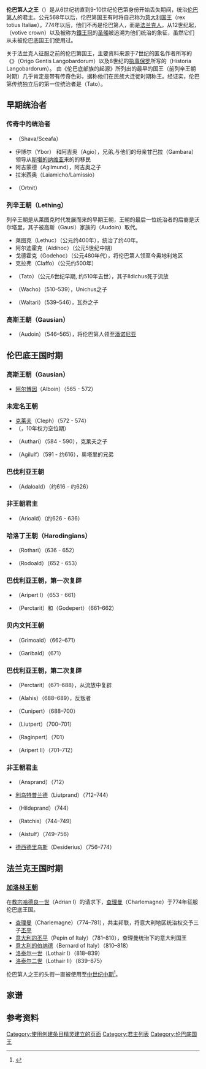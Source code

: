 {{Refimprove|time=2020-07-07T06:45:44+00:00}}
{{Rough translation|time=2020-07-07T06:24:38+00:00}}
'''伦巴第人之王'''（{{lang-lat|rex Langobardorum}}）是从6世纪初直到9-10世纪伦巴第身份开始丢失期间，统治[[伦巴第人|伦巴第人]]的君主。公元568年以后，伦巴第国王有时将自己称为[[意大利国王|意大利国王]]（rex totius Italiae）。774年以后，他们不再是伦巴第人，而是[[法兰克人|法兰克人]]。从12世纪起，{{link-en|还愿冠|Votive crown}}（votive crown）以及被称为[[鐵王冠|鐵王冠]]的[[圣髑|圣髑]]被追溯为他们统治的象征，虽然它们从未被伦巴底国王们使用过。

关于法兰克人征服之前的伦巴第国王，主要资料来源于7世纪的匿名作者所写的《{{link-en|伦巴底部族的起源|Origo Gentis Langobardorum}}》（Origo Gentis Langobardorum）以及8世纪的[[执事保罗|执事保罗]]所写的{{link-en|伦巴底人史|History of the Lombards}}（Historia Langobardorum）。 由《伦巴底部族的起源》所列出的最早的国王（前列辛王朝时期）几乎肯定是带有传奇色彩，据称他们在民族大迁徙时期称王。经证实，伦巴第传统独立后的第一位统治者是{{link-en|塔托|Tato}}（Tato）。

== 早期统治者 ==
=== 传奇中的统治者 ===
*{{link-en|斯凯法|Sceafa}}（Shava/Sceafa）
*伊博尔（Ybor） 和阿吉奥（Agio），兄弟,与他们的母亲甘巴拉（Gambara）领导从[[斯堪的纳维亚|斯堪的纳维亚]]来的的移民
*阿吉蒙德（Agilmund），阿吉奥之子
*拉米西奥（Laiamicho/Lamissio）
*{{link-en|奥特尼特|Ortnit}}（Ortnit）
=== 列辛王朝（Lething） ===
列辛王朝是从莱图克时代发展而来的早期王朝，王朝的最后一位统治者的后裔是沃尔塔里，其子被高斯（Gausi）家族的{{link-en|阿尔杜因}}（Audoin）取代。
*莱图克（Lethuc）（公元约400年），统治了约40年。
*阿尔迪霍克（Aldihoc）（公元5世纪中期）
*戈德霍克（Godehoc）（公元480年代），将伦巴第人领至今奥地利地区
*克拉弗（Claffo）（公元约500年）
*{{link-en|塔托|Tato}}（Tato）（公元6世纪早期, 约510年去世），其子Ildichus死于流放
*{{link-en|瓦乔 (伦巴底人之王)|Wacho|瓦乔}}（Wacho）（510–539），Unichus之子
*{{link-en|沃尔塔里|Walthari}}（Waltari）（539–546），瓦乔之子
=== 高斯王朝（Gausian） ===
*{{link-en|阿尔杜因|Audoin}}（Audoin）（546–565），将伦巴第人领至[[潘诺尼亚|潘诺尼亚]]

== 伦巴底王国时期 ==
{{see also|伦巴底王国}}
=== 高斯王朝（Gausian） ===
*[[阿尔博因|阿尔博因]]（Alboin）（565 - 572）
=== 未定名王朝 ===
*[[克莱夫_(伦巴第国王)|克莱夫]]（Cleph）（572 - 574）
*（{{link-en|公爵统治时期|Rule of the Dukes}}，10年权力空位期）
*{{link-en|奥塔里|Authari}}（Authari）（584 - 590），克莱夫之子
*{{link-en|阿吉洛夫|Agilulf}}（Agilulf）（591 - 约616），奥塔里的兄弟
=== 巴伐利亚王朝 ===
*{{link-en|阿达罗尔德|Adaloald}}（Adaloald）（约616 - 约626）
=== 非王朝君主 ===
*{{link-en|阿里奥德|Arioald}}（Arioald）（约626 - 636）
=== 哈洛丁王朝（Harodingians） ===
*{{link-en|罗萨里|Rothari}}（Rothari）（636 - 652）
*{{link-en|罗多瓦尔德|Rodoald}}（Rodoald）（652 - 653）
=== 巴伐利亚王朝，第一次复辟 ===
*{{link-en|阿里伯特一世|Aripert I}}（Aripert I）（653 - 661）
*{{link-en|珀克塔里特|Perctarit}}（Perctarit）和{{link-en|戈德珀特|Godepert}}（Godepert）（661–662）
=== 贝内文托王朝 ===
*{{link-en|格里摩尔德|Grimoald, King of the Lombards}}（Grimoald）（662–671）
*{{link-en|加里博尔德|Garibald}}（Garibald）（671）
=== 巴伐利亚王朝，第二次复辟 ===
*{{link-en|珀克塔里特|Perctarit}}（Perctarit）（671–688），从流放中复辟
*{{link-en|阿拉希斯|Alahis}}（Alahis）（688–689），反叛者
*{{link-en|古尼珀特|Cunipert}}（Cunipert）（688–700）
*{{link-en|柳特珀特|Liutpert}}（Liutpert）（700–701）
*{{link-en|雷金佩特|Raginpert}}（Raginpert）（701）
*{{link-en|阿里伯特二世|Aripert II}}（Aripert II）（701–712）
=== 非王朝君主 ===
*{{link-en|安斯普兰德|Ansprand}}（Ansprand）（712）
*[[利乌特普兰德_(君主)|利乌特普兰德]]（Liutprand）（712–744）
*{{link-en|希尔德普兰德|Hildeprand}}（Hildeprand）（744）
*{{link-en|拉奇斯|Ratchis}}（Ratchis）（744–749）
*{{link-en|埃斯托夫 (伦巴第国王)|Aistulf|埃斯托夫}}（Aistulf）（749–756）
*[[德西德里乌斯|德西德里乌斯]]（Desiderius）（756–774）

== 法兰克王国时期 ==
{{see also|意大利王国 (中世纪)}}
=== [[加洛林王朝|加洛林王朝]] ===
在[[教宗哈德良一世|教宗哈德良一世]]（Adrian I）的请求下，[[查理曼|查理曼]]（Charlemagne）于774年征服伦巴底王国。
*[[查理曼|查理曼]]（Charlemagne）（774–781），共主邦联，将意大利地区统治权交予三子[[丕平·卡洛曼|丕平]]
*[[丕平·卡洛曼|意大利的丕平]]（Pepin of Italy）（781–810），查理曼统治下的意大利国王
*[[意大利的伯纳德|意大利的伯纳德]]（Bernard of Italy）（810–818）
*[[洛泰尔一世_(中法兰克)|洛泰尔一世]]（Lothair I）（818–839）
*[[洛泰尔二世_(洛林)|洛泰尔二世]]（Lothair II）（839–875）
伦巴第人之王的头衔一直被使用至[[中世纪中期|中世纪中期]]<ref>{{cite web |title=German Tribes org Lombard Kings |url=http://www.germantribes.org/tribes/Lombards/Lombard%20Rulers/kingsline.htm |website=GermanTribes.org |accessdate=2020-07-04 |archive-date=2010-07-18 |archive-url=https://web.archive.org/web/20100718043340/http://www.germantribes.org/tribes/Lombards/Lombard%20Rulers/kingsline.htm |dead-url=no }}</ref>。

== 家谱 ==
{{chart/start|align=center}}
{{chart| | | | | | | | | | | | | | LET | | | | | | | | | | | | | LET='''莱图克'''<br>（Lethuc）
       |boxstyle_ LET=background-color: #FFD700;}}
{{chart| | | | | | | | | | | | | | |!| | | | | | | | | | | | | |}}
{{chart| | | | | | | | | | | | | | ALD | | | | | | | | | | | | | ALD='''阿尔迪霍克'''<br>（Aldihoc）
       |boxstyle_ ALD=background-color: #FFD700;}}
{{chart| | | | | | | | | | | | | | |!| | | | | | | | | | | | | |}}
{{chart| | | | | | | | | | | | | | GDH | | | | | | | | | | | | | GDH='''戈德霍克'''<br>（Godehoc）
       |boxstyle_ GDH=background-color: #FFD700;}}
{{chart| | | | | | | | | | | | | | |!| | | | | | | | | | | | | |}}
{{chart| | | | | | | | | | | | | | CLA | | | | | | | | | | | | | CLA='''克拉弗'''<br>（Claffo）
       |boxstyle_ CLA=background-color: #FFD700;}}
{{chart| | | | | | | | | | | | |,|-|^|-|.| | | | | | | | | | | |}}
{{chart| | | | | | | | | | | | TAT | | UNI | | | | | | | | | | | TAT='''{{link-en|塔托|Tato}}'''<br>（Tato）<br>（6世纪早期）<br>约510年去世 | UNI=Unichus
       |boxstyle_ TAT=background-color: #FFD700;}}
{{chart| | | | | | | | | | | | | | | | |!| | | | | | | | | | | |}}
{{chart| | | | | | | | | | | | | | | | WAC |y| AUS | | AUD | | | WAC='''{{link-en|瓦乔 (伦巴底人之王)|Wacho|瓦乔}}'''<br>（Wacho）<br>r. 510-539 | AUS=奥斯特里格萨<br>（Austrigusa）<br>fl. 531 | AUD='''{{link-en|阿尔杜因|Audoin}}'''<br>（Audoin）<br>r. 545-565
       |boxstyle_ WAC=background-color: #FFD700;
       |boxstyle_ AUD=background-color: #FFD700;
       |boxstyle_ AUS=background-color: #FFB6C1;}}
{{chart| | | | | | | | | | |,|-|-|-|-|-|'| |!| | | |,|-|^|-|.| |}}
{{chart| | CLE | | | | | | WAT | | GRB |y| WAL | | ALB | | GRA | CLE='''[[克莱夫_(伦巴第国王)|克莱夫]]'''<br>（Cleph）<br>?-572-574 | GRA={{link-en|格拉索夫一世|Grasulf I of Friuli}}<br>（Grasulf I）<br> died 571 | ALB='''[[阿尔博因|阿尔博因]]'''<br>（Alboin）<br>530-565-572 | GRB={{link-en|加里博尔德一世|Garibald I of Bavaria|}}<br>（Garibald I）<br>540-591 | WAL={{link-en|瓦尔德拉达|Waldrada}}<br>（Waldrada）<br>531-572 | WAT='''{{link-en|沃尔塔里|Walthari}}'''<br>（Waltari）<br>539-546
       |boxstyle_ CLE=background-color: #FFD700;
       |boxstyle_ WAT=background-color: #FFD700;
       |boxstyle_ ALB=background-color: #FFD700;
       |boxstyle_ WAL=background-color: #FFB6C1;}}
{{chart| | |!| | | |,|-|-|-|-|-|-|-|-|-|^|-|v|-|-|-|v|-|-|-|t|-|-|-|.| |}}
{{chart| | AUT |~| THE |y| AGI | | | | | | GUN | | |!| | | GIS | | TAS | AUT='''{{link-en|奥塔里|Authari}}'''<br>（Authari）<br>540-84-90 | THE={{link-en|西奥德琳达|Theodelinda}}<br>（Theodelinda）<br>570-628 | AGI='''{{link-en|阿吉洛夫|Agilulf}}'''<br>（Agilulf）<br>555-590-616 | GUN={{link-en|贡多尔德|Gundoald, Duke of Asti}}<br>（Gundoald）<br>565-616 | GIS={{link-en|吉苏尔夫一世|Gisulf I of Friuli}}<br>（Gisulf I）<br>died 590 | TAS={{link-en|塔西洛一世|Tassilo I of Bavaria}}<br>（Tassilo I）<br>560-610
       |boxstyle_ AUT=background-color: #FFD700;
       |boxstyle_ AGI=background-color: #FFD700;
       |boxstyle_ THE=background-color: #FFB6C1;}}
{{chart| | | | | | |,|-|^|-|-|-|-|-|.| | | |!| | | |!| | | |!| | | |!| |}}
{{chart| | ROT |y| GDB |~| ARI | | ADA | | API | | ROM |y| GIS | | GBD | ROM={{link-en|罗米尔达|Romilda of Friuli}}<br>（Romilda）<br>died 611 | GIS={{link-en|吉苏尔夫二世|Gisulf II of Friuli}}<br>（Gisulf II）<br>died 611 | ROT='''{{link-en|罗萨里|Rothari}}'''<br>（Rothari）<br>606-636-652 | GDB={{link-en|贡德贝加|Gundeberga}}<br>（Gundeberga）<br>born 591 | ARI='''{{link-en|阿里奥德|Arioald}}'''<br>（Arioald）<br>?-626-636 | ADA='''{{link-en|阿达罗尔德|Adaloald}}'''<br>（Adaloald）<br>602-616-<br>626-628 | API='''{{link-en|阿里伯特一世|Aripert I}}'''<br>（Aripert I）<br>?-653-661 | GBD={{link-en|加里博尔德二世|Garibald II of Bavaria}}<br>（Garibald II）<br>585-625
       |boxstyle_ ROT=background-color: #FFD700;
       |boxstyle_ ARI=background-color: #FFD700;
       |boxstyle_ ADA=background-color: #FFD700;
       |boxstyle_ API=background-color: #FFD700;
       |boxstyle_ GDB=background-color: #FFB6C1;
       |boxstyle_ ROM=background-color: #FFB6C1;}}
{{chart| | |,|-|'| | | | | |,|-|-|-|v|-|-|-|(| | | |,|-|^|-|.| | | |Q| |}}
{{chart| | RAD | | RDE |y| PRC | | GDE | | UNK |y| GRI | | GEL |y| THE | RAD='''{{link-en|罗多瓦尔德|Rodoald}}'''<br>（Rodoald）<br>637-652-653 | RDE=罗德琳达<br>（Rodelinda） | PRC='''{{link-en|珀克塔里特|Perctarit}}'''<br>（Perctarit）<br>?-661-662-<br>671-688 | GDE='''{{link-en|戈德珀特|Godepert}}'''<br>（Godepert）<br>?-661-662 | UNK=姐妹<br>姓名未知 | GRI='''{{link-en|格里摩尔德|Grimoald, King of the Lombards}}'''<br>（Grimoald）<br>610-662-671 | THE={{link-en|狄奥多|Theodo of Bavaria}}<br>（Theodo）<br>625-716 | GEL=热拉<br>（Gella）
       |boxstyle_ RAD=background-color: #FFD700;
       |boxstyle_ PRC=background-color: #FFD700;
       |boxstyle_ GDE=background-color: #FFD700;
       |boxstyle_ GRI=background-color: #FFD700;
       |boxstyle_ RDE=background-color: #FFB6C1;
       |boxstyle_ UNK=background-color: #FFB6C1;
       |boxstyle_ GEL=background-color: #FFB6C1;}}
{{chart| | | | | | | | |!| | | | | |!| | | | | |`|-|.| | | | | |`|-|.| |}}
{{chart| | ALA | | | | CNP | | | | RGP | | ANS | | GRB | | GOT |y| DNU | ALA='''{{link-en|阿拉希斯|Alahis}}'''<br>（Alahis）<br>r. 689 | CNP='''{{link-en|古尼珀特|Cunipert}}'''<br>（Cunipert）<br>r. 688-689,<br>689-700 | RGP='''{{link-en|雷金佩特|Raginpert}}'''<br>（Raginpert）<br>r. 701 | GRB='''{{link-en|加里博尔德|Garibald}}'''<br>（Garibald）<br>r. 671 | ANS='''{{link-en|安斯普兰德|Ansprand}}'''<br>（Ansprand）<br>657-712-712 | GOT={{link-en|哥德弗里德|Gotfrid}}<br>（Gotfrid）<br>died 709 | DNU=女儿<br>姓名未知
       |boxstyle_ CNP=background-color: #FFD700;
       |boxstyle_ ALA=background-color: #FFD700;
       |boxstyle_ RGP=background-color: #FFD700;
       |boxstyle_ ANS=background-color: #FFD700;
       |boxstyle_ GRB=background-color: #FFD700;
       |boxstyle_ DNU=background-color: #FFB6C1;}}
{{chart| | | | | | |,|-|'| |,|-|-|-|'| | | |)|-|-|-|v|-|-|-|.| |`|-|.| |}}
{{chart| | | | | | LIP | | AR2 | | PEM |y| RIT | | UNK | | LIU | | ODI |AR2='''{{link-en|阿里伯特二世|Aripert II}}'''<br>（Aripert II）<br>r. 701-702,<br>702-712 | LIP='''{{link-en|柳特珀特|Liutpert}}'''<br>（Liutpert）<br>r. 700-<br>701, 702 | UNK={{link-it|西吉普兰德|Sigiprand}}<br>（Sigiprand） | LIU='''[[利乌特普兰德_(君主)|利乌特普兰德]]'''<br>（Liutprand）<br>r. 712-744 | RIT=里特普尔加<br>（Ritpurga） | PEM={{link-en|佩莫|Pemmo of Friuli}}<br>（Pemmo）<br>died 739 | ODI={{link-en|奥迪洛|Odilo, Duke of Bavaria}}<br>（Odilo）<br>died 748 
       |boxstyle_ AR2=background-color: #FFD700;
       |boxstyle_ LIP=background-color: #FFD700;
       |boxstyle_ LIU=background-color: #FFD700;
       |boxstyle_ RIT=background-color: #FFB6C1;}}
{{chart| | | | | | | | | | | | | | |,|-|^|-|.| | | |!| | | | | | | |!| |}}
{{chart| | | | | | | | | | | | | | RCH | | AIS | | HIL | | DES | | |!| | RCH='''{{link-en|拉奇斯|Ratchis}}'''<br>（Ratchis）<br>r. 744-749 | AIS='''{{link-en|埃斯托夫 (伦巴第国王)|Aistulf|埃斯托夫}}'''<br>（Aistulf）<br>?-749-756 | HIL='''{{link-en|希尔德普兰德|Hildeprand}}'''<br>（Hildeprand）<br>r. 735-744 | DES='''[[德西德里乌斯|德西德里乌斯]]'''<br>（Desiderius）<br>?-756-774-786
       |boxstyle_ RCH=background-color: #FFD700;
       |boxstyle_ AIS=background-color: #FFD700;
       |boxstyle_ HIL=background-color: #FFD700;
       |boxstyle_ DES=background-color: #FFD700;}}
{{chart| | | | | | | | | | | | | | | | | | | | | | |,|-|-|-|(| | | |!| |}}
{{chart| | | | | | | | | | | | | | HIL |y| CLM |~| DSA | | LPA |~| TSO | | DSA={{link-en|德西德蕾塔|Desiderata of the Lombards}}<br>（Desiderata）<br>fl. 770 | LPA={{link-en|柳特佩加|Liutperga}}<br>（Liutperga）<br>fl. 763 | TSO=[[塔西洛三世|塔西洛三世]]<br>（Tassilo III）<br>741-796 | HIL={{link-en|赫德嘉 (查理大帝)|Hildegard of the Vinzgau|赫德嘉}}<br>（Hildegard）<br>754-783 | CLM='''[[查理曼|查理曼]]'''<br>（Charlemagne）<br>748-778-814
       |boxstyle_ CLM=background-color: #FFD700;
       |boxstyle_ DSA=background-color: #FFB6C1;
       |boxstyle_ LPA=background-color: #FFB6C1;
       |boxstyle_ HIL=background-color: #FFB6C1;}}
{{chart| | | | | | | | | | | | | | | | |!| | | | | | | | | | | | | | | |}}
{{chart| | | | | | | | | | | | | | | | KOI | | | | | | | | | | | | | | | | KOI=[[意大利国王|意大利国王]]}}
{{chart/end}}

== 参考资料 ==
{{reflist}}

[[Category:使用创建条目精灵建立的页面|Category:使用创建条目精灵建立的页面]]
[[Category:君主列表|Category:君主列表]]
[[Category:伦巴底国王|Category:伦巴底国王]]